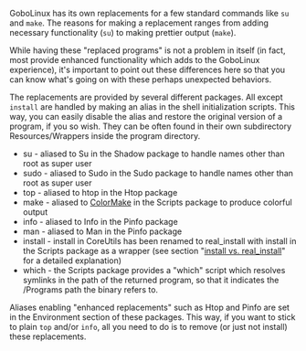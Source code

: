 {{ToC}}

GoboLinux has its own replacements for a few standard commands like <code>su</code> and <code>make</code>. The reasons for making a replacement ranges from adding necessary functionality (<code>su</code>) to making prettier output (<code>make</code>).

While having these "replaced programs" is not a problem in itself (in fact, most provide enhanced functionality which adds to the GoboLinux experience), it's important to point out these differences here so that you can know what's going on with these perhaps unexpected behaviors.

The replacements are provided by several different packages. All except <code>install</code> are handled by making an alias in the shell initialization scripts. This way, you can easily disable the alias and restore the original version of a program, if you so wish. They can be often found in their own subdirectory Resources/Wrappers inside the program directory.

* su - aliased to Su in the Shadow package to handle names other than root as super user
* sudo - aliased to Sudo in the Sudo package to handle names other than root as super user
* top - aliased to htop in the Htop package
* make - aliased to [[ColorMake]] in the Scripts package to produce colorful output
* info - aliased to Info in the Pinfo package
* man - aliased to Man in the Pinfo package
* install - install in CoreUtils has been renamed to real_install with install in the Scripts package as a wrapper (see section "[[install vs. real_install]]" for a detailed explanation)
* which - the Scripts package provides a "which" script which resolves symlinks in the path of the returned program, so that it indicates the /Programs path the binary refers to.

Aliases enabling "enhanced replacements" such as Htop and Pinfo are set in the Environment section of these packages. This way, if you want to stick to plain <code>top</code> and/or <code>info</code>, all you need to do is to remove (or just not install) these replacements.

{{Handbook}}